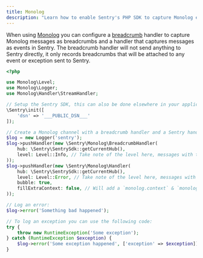 ```yaml
---
title: Monolog
description: "Learn how to enable Sentry's PHP SDK to capture Monolog events."
---
```


When using [Monolog](https://github.com/Seldaek/monolog) you can configure a [breadcrumb](../../enriching-events/breadcrumbs/) handler to capture Monolog messages as breadcrumbs and a handler that captures messages as events in Sentry.
The breadcrumb handler will not send anything to Sentry directly, it only records breadcrumbs that will be attached to any event or exception sent to Sentry.

```php
<?php

use Monolog\Level;
use Monolog\Logger;
use Monolog\Handler\StreamHandler;

// Setup the Sentry SDK, this can also be done elsewhere in your application
\Sentry\init([
    'dsn' => '___PUBLIC_DSN___'
]);

// Create a Monolog channel with a breadcrumb handler and a Sentry handler
$log = new Logger('sentry');
$log->pushHandler(new \Sentry\Monolog\BreadcrumbHandler(
    hub: \Sentry\SentrySdk::getCurrentHub(),
    level: Level::Info, // Take note of the level here, messages with that level or higher will be attached to future Sentry events as breadcrumbs
));
$log->pushHandler(new \Sentry\Monolog\Handler(
    hub: \Sentry\SentrySdk::getCurrentHub(),
    level: Level::Error, // Take note of the level here, messages with that level or higher will be sent to Sentry
    bubble: true,
    fillExtraContext: false, // Will add a `monolog.context` & `monolog.extra`, key to the event with the Monolog `context` & `extra` values
));

// Log an error:
$log->error('Something bad happened');

// To log an exception you can use the following code:
try {
    throw new RuntimeException('Some exception');
} catch (RuntimeException $exception) {
    $log->error('Some exception happened', ['exception' => $exception]);
}
```
